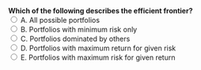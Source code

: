 ::: {.question-block}
<form onsubmit="event.preventDefault(); checkAnswer('module3_mcq_q79')" data-correct-answer="D">
<strong style="display: block;">Which of the following describes the efficient frontier?</strong>
<label><input type="radio" name="module3_mcq_q79" value="A"> A. All possible portfolios</label><br>
<label><input type="radio" name="module3_mcq_q79" value="B"> B. Portfolios with minimum risk only</label><br>
<label><input type="radio" name="module3_mcq_q79" value="C"> C. Portfolios dominated by others</label><br>
<label><input type="radio" name="module3_mcq_q79" value="D"> D. Portfolios with maximum return for given risk</label><br>
<label><input type="radio" name="module3_mcq_q79" value="E"> E. Portfolios with maximum risk for given return</label><br>
</form>
<div id="feedback-module3_mcq_q79" class="feedback" data-status="" style="display:none;">
✅ Correct: D. Efficient frontier shows best risk-return combinations.
</div>
:::
